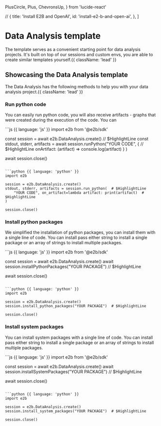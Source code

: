   PlusCircle,
  Plus,
  ChevronsUp,
} from 'lucide-react'


//   { title: 'Install E2B and OpenAI', id: 'install-e2-b-and-open-ai', },
]

# Data Analysis template

The template serves as a convenient starting point for data analysis projects. It's built on top of our sessions and custom envs, you are able to create similar templates yourself.{{ className: 'lead' }}

## Showcasing the Data Analysis template

The Data Analysis has the following methods to help you with your data analysis project.{{ className: 'lead' }}

### Run python code

You can easily run python code, you will also receive artifacts - graphs that were created during the execution of the code. You can

<CodeGroup isRunnable={false}>
```js {{ language: 'js' }}
import e2b from '@e2b/sdk'

const session = await e2b.DataAnalysis.create()  // $HighlightLine
const stdout, stderr, artifacts = await session.runPython("YOUR CODE", { // $HighlightLine
    onArtifact: (artifact) => console.log(artifact)
  }
)

await session.close()
```

```python {{ language: 'python' }}
import e2b

session = e2b.DataAnalysis.create()
stdout, stderr, artifacts = session.run_python(  # $HighlightLine
    "YOUR CODE", on_artifact=lambda artifact: print(artifact)  # $HighlightLine
)

session.close()
```
</CodeGroup>


### Install python packages

We simplified the installation of python packages, you can install them with a single line of code. You can install pass either string to install a single package or an array of strings to install multiple packages.

<CodeGroup isRunnable={false}>
```js {{ language: 'js' }}
import e2b from '@e2b/sdk'

const session = await e2b.DataAnalysis.create()
await session.installPythonPackages("YOUR PACKAGE")  // $HighlightLine

await session.close()
```

```python {{ language: 'python' }}
import e2b

session = e2b.DataAnalysis.create()
session.install_python_packages("YOUR PACKAGE")  # $HighlightLine

session.close()
```
</CodeGroup>

### Install system packages

You can install system packages with a single line of code. You can install pass either string to install a single package or an array of strings to install multiple packages.


<CodeGroup isRunnable={false}>
```js {{ language: 'js' }}
import e2b from '@e2b/sdk'

const session = await e2b.DataAnalysis.create()
await session.installSystemPackages("YOUR PACKAGE")  // $HighlightLine

await session.close()
```

```python {{ language: 'python' }}
import e2b

session = e2b.DataAnalysis.create()
session.install_system_packages("YOUR PACKAGE")  # $HighlightLine

session.close()
```
</CodeGroup>